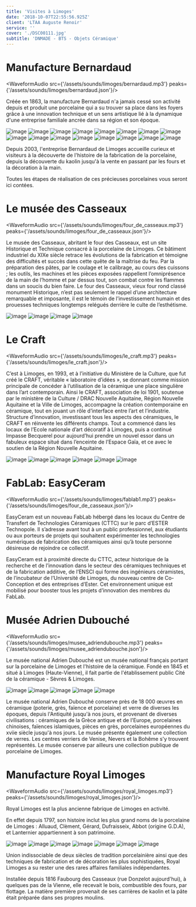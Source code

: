 ```yaml
---
title: 'Visites à Limoges'
date: '2018-10-07T22:55:56.925Z'
client: 'LTAA Auguste Renoir'
service: ''
cover: './DSC00111.jpg'
subtitle: 'DNMADE - BTS - Objets Céramique'
---
```



# Manufacture Bernardaud

<WaveformAudio
    src={'/assets/sounds/limoges/bernardaud.mp3'}
    peaks={'/assets/sounds/limoges/bernardaud.json'}/>

Créée en 1863, la manufacture Bernardaud n'a jamais cessé son activité depuis et produit une porcelaine qui a su trouver sa place dans les foyers grâce à une innovation technique et un sens artistique lié à la dynamique d'une entreprise familiale ancrée dans sa région et son époque.

<div className={"content-layout1"}>

![image](DSC09826.jpg)
![image](DSC09843.jpg)
![image](DSC09849.jpg)
![image](DSC09851.jpg)
![image](DSC09855.jpg)
![image](DSC09861.jpg)
![image](DSC09866.jpg)
![image](DSC09885.jpg)
![image](DSC09896.jpg)
![image](DSC09901.jpg)
![image](DSC09903.jpg)
![image](DSC09905.jpg)
![image](DSC09964.jpg)
![image](DSC09969.jpg)
![image](DSC09972.jpg)
![image](DSC09976.jpg)

</div>
Depuis 2003, l'entreprise Bernardaud de Limoges accueille curieux et visiteurs à la découverte de l'histoire de la fabrication de la porcelaine, depuis la découverte du kaolin jusqu'à la vente en passant par les fours et la décoration à la main.

Toutes les étapes de réalisation de ces précieuses porcelaines vous seront ici contées.

# Le musée des Casseaux

<WaveformAudio
    src={'/assets/sounds/limoges/four_de_casseaux.mp3'}
    peaks={'/assets/sounds/limoges/four_de_casseaux.json'}/>

Le musée des Casseaux, abritant le four des Casseaux, est un site Historique et Technique consacré à la porcelaine de Limoges. Ce bâtiment industriel du XIXe siècle retrace les évolutions de la fabrication et témoigne des difficultés et succès dans cette quête de la maîtrise du feu.  Par la préparation des pâtes, par le coulage et le calibrage, au cours des cuissons ; les outils, les machines et les pièces exposées rappellent l’omniprésence de la main de l’homme et par dessus tout, son combat contre les flammes dans un soucis du bien faire. Le four des Casseaux, vieux four rond classé monument Historique, n’est pas seulement le rappel d’une architecture remarquable et imposante, il est le témoin de l’investissement humain et des prouesses techniques longtemps relégués derrière le culte de l’esthétisme.

![image](musee/DSC00021.jpg)
![image](musee/DSC00027.jpg)
![image](musee/DSC00066.jpg)
![image](musee/DSC00080.jpg)

# Le Craft

<WaveformAudio src={'/assets/sounds/limoges/le_craft.mp3'} peaks={'/assets/sounds/limoges/le_craft.json'}/>

C’est à Limoges, en 1993, et à l’initiative du Ministère de la Culture, que fut créé le CRAFT, véritable « laboratoire d’idées », se donnant comme mission principale de concéder à l’utilisation de la céramique une place singulière dans lʼart contemporain. Ainsi le CRAFT, association de loi 1901, soutenue par le ministère de la Culture / DRAC Nouvelle Aquitaine, Région Nouvelle Aquitaine et la Ville de Limoges, accompagne la création contemporaine en céramique, tout en jouant un rôle d’interface entre l’art et l’industrie. Structure d’innovation, investissant tous les aspects des céramiques, le CRAFT en réinvente les différents champs. Tout a commencé dans les locaux de l’Ecole nationale d’art décoratif à Limoges, puis a continué Impasse Becquerel pour aujourd’hui prendre un nouvel essor dans un fabuleux espace situé dans l’enceinte de l’Espace Gaïa, et ce avec le soutien de la Région Nouvelle Aquitaine.

![image](craft/DSC00124.jpg)
![image](craft/DSC00128.jpg)
![image](craft/IMG_20181113_092742.jpg)
![image](craft/IMG_20181113_095347.jpg)
![image](craft/IMG_20181113_095453.jpg)
![image](craft/IMG_20181113_100019.jpg)


# FabLab: EasyCeram

<WaveformAudio
    src={'/assets/sounds/limoges/fablab1.mp3'}
    peaks={'/assets/sounds/limoges/four_de_casseaux.json'}/>

EasyCeram est un nouveau FabLab hébergé dans les locaux du Centre de Transfert de Technologies Céramiques (CTTC) sur le parc d’ESTER Technopole. Il s’adresse avant tout à un public professionnel, aux étudiants ou aux porteurs de projets qui souhaitent expérimenter les technologies numériques de fabrication des céramiques ainsi qu’à toute personne désireuse de rejoindre ce collectif.

EasyCeram est à proximité directe du CTTC, acteur historique de la recherche et de l’innovation dans le secteur des céramiques techniques et de la fabrication additive, de l’ENSCI qui forme des ingénieurs céramistes, de l’incubateur de l’Université de Limoges, du nouveau centre de Co-Conception et des entreprises d’Ester. Cet environnement unique est mobilisé pour booster tous les projets d’innovation des membres du FabLab.

# Musée Adrien Dubouché

<WaveformAudio
    src={'/assets/sounds/limoges/musee_adriendubouche.mp3'}
    peaks={'/assets/sounds/limoges/musee_adriendubouche.json'}/>

Le musée national Adrien Dubouché est un musée national français portant sur la porcelaine de Limoges et l'histoire de la céramique. Fondé en 1845 et situé à Limoges (Haute-Vienne), il fait partie de l'établissement public Cité de la céramique - Sèvres & Limoges.

![image](musee/DSC00021.jpg)
![image](musee/DSC00027.jpg)
![image](musee/DSC00066.jpg)
![image](musee/DSC00080.jpg)
![image](musee/DSC09762.jpg)

Le musée national Adrien Dubouché conserve près de 18 000 œuvres en céramique (poterie, grès, faïence et porcelaine) et verre de diverses les époques, depuis l'Antiquité jusqu'à nos jours, et provenant de diverses civilisations : céramiques de la Grèce antique et de l'Europe, porcelaines chinoises, faïences islamiques, pièces en grès, porcelaines européennes du xviie siècle jusqu'à nos jours. Le musée présente également une collection de verres. Les centres verriers de Venise, Nevers et la Bohême s'y trouvent représentés. Le musée conserve par ailleurs une collection publique de porcelaine de Limoges.

# Manufacture Royal Limoges

<WaveformAudio
    src={'/assets/sounds/limoges/royal_limoges.mp3'}
    peaks={'/assets/sounds/limoges/royal_limoges.json'}/>

Royal Limoges est la plus ancienne fabrique de Limoges en activité.

En effet depuis 1797, son histoire inclut les plus grand noms de la porcelaine de Limoges : Alluaud, Clèment, Gérard, Dufraisseix, Abbot (origine G.D.A), et Lanternier appartiennent à son patrimoine.

![image](royal/DSC00153.jpg)
![image](royal/DSC00155.jpg)
![image](royal/IMG_20181113_133502.jpg)
![image](royal/IMG_20181113_140112.jpg)
![image](royal/IMG_20181113_142623.jpg)
![image](royal/IMG_20181113_142915.jpg)
![image](royal/IMG_20181113_143933.jpg)

Union indissociable de deux siècles de tradition porcelainière ainsi que des techniques de fabrication et de décoration les plus sophistiquées, Royal Limoges a su rester une des rares affaires familiales indépendantes.

Installée depuis 1816 Faubourg des Casseaux (rue Donzelot aujourd'hui), à quelques pas de la Vienne, elle recevait le bois, combustible des fours, par flottage. La matière première provenait de ses carrières de kaolin et la pâte était préparée dans ses propres moulins.
